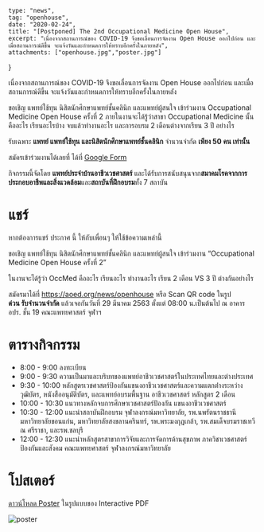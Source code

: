 
	type: "news",
	tag: "openhouse",
	date: "2020-02-24",
	title: "[Postponed] The 2nd Occupational Medicine Open House",
	excerpt: "เนื่องจากสถานการณ์ของ COVID-19 จึงขอเลื่อนการจัดงาน Open House ออกไปก่อน และเมื่อสถานการณ์ดีขึ้น จะแจ้งวันและกำหนดการให้ทราบอีกครั้งในภายหลัง",
	attachments: ["openhouse.jpg","poster.jpg"]
}

<div className="emphasize" style={{backgroundColor:"#f94646",color:"white"}}>
เนื่องจากสถานการณ์ของ COVID-19 จึงขอเลื่อนการจัดงาน Open House ออกไปก่อน และเมื่อสถานการณ์ดีขึ้น จะแจ้งวันและกำหนดการให้ทราบอีกครั้งในภายหลัง
</div>

ขอเชิญ แพทย์ใช้ทุน นิสิตนักศึกษาแพทย์ชั้นคลินิก และแพทย์ผู้สนใจ เข้าร่วมงาน Occupational Medicine Open House ครั้งที่ 2
ภายในงานจะได้รู้ว่าสาขา Occupational Medicine นั้น คืออะไร เรียนอะไรบ้าง จบแล้วทำงานอะไร และการอบรม 2 เดือนต่างจากเรียน 3 ปี อย่างไร

รับเฉพาะ <b>แพทย์ แพทย์ใช้ทุน และนิสิตนักศึกษาแพทย์ชั้นคลินิก</b> จำนวนจำกัด <b>เพียง 50 คน เท่านั้น</b> 

<div className="emphasize">
สมัครเข้าร่วมงานได้เลยที่ ได้ที่ <a href="https://docs.google.com/forms/d/e/1FAIpQLScjKA1W6VajxCgmAlw4tRxYpyp3bmhNY3IzddPPRgo6YH-6gg/viewform?usp=sf_link">Google Form</a>
</div>

กิจกรรมนี้จัดโดย **แพทย์ประจำบ้านอาชีวเวชศาสตร์** และได้รับการสนับสนุนจาก**สมาคมโรคจากการประกอบอาชีพและสิ่งแวดล้อม**และ**สถาบันที่ฝึกอบรม**ทั้ง 7 สถาบัน

# แชร์
หากต้องการแชร์ ประกาศ นี้ ให้กับเพื่อนๆ ให้ใช้ข้อความเหล่านี้

<div className="emphasize">
ขอเชิญ แพทย์ใช้ทุน นิสิตนักศึกษาแพทย์ชั้นคลินิก และแพทย์ผู้สนใจ เข้าร่วมงาน “Occupational Medicine Open House ครั้งที่ 2”
<p style={{margin:"0"}}>
	ในงานจะได้รู้ว่า OccMed คืออะไร เรียนอะไร ทำงานอะไร เรียน 2 เดือน VS 3 ปี ต่างกันอย่างไร
</p>
สมัครมาได้ที่ <a href="https://aoed.org/news/openhouse">https://aoed.org/news/openhouse</a> หรือ Scan QR code ในรูป <br/>
<b>ด่วน รับจำนวนจำกัด</b> แล้วเจอกันวันที่ 29 มีนาคม 2563 ตั้งแต่ 08:00 น.เป็นต้นไป ณ อาคาร อปร. ชั้น 19 คณะแพทยศาสตร์ จุฬาฯ
</div>

# ตารางกิจกรรม

* 8:00 - 9:00 ลงทะเบียน
* 9:00 - 9:30 ความเป็นมาและบริบทของแพทย์อาชีวเวชศาสตร์ในประเทศไทยและต่างประเทศ
* 9:30 - 10:00 หลักสูตรเวชศาสตร์ป้องกันแขนงอาชีวเวชศาสตร์และความแตกต่่างระหว่าง วุฒิบัตร, หนังสืออนุมัติบัตร, และแพทย์อบรมพื้นฐาน อาชีวเวชศาสตร์ หลักสูตร 2 เดือน
* 10:00 - 10:30 แนวทางหลักจบการศึกษาเวชศาสตร์ปัองกัน แขนงอาชีวเวชศาสตร์
* 10:30 - 12:00 แนะนำสถาบันฝึกอบรม จุฬาลงกรณ์มหาวิทยาลัย, รพ.นพรัตนราชธานี มหาวิทยาลัยขอนแก่น, มหาวิทยาลัยสงขลานครินทร์, รพ.พระมงกุฎเกล้า, รพ.สมเด็จบรมราชเทวี ณ ศรีราชา, และรพ.ชลบุรี
* 12:00 - 12:30 แนะนำหลักสูตรสาขาการวิจัยและการจัดการด้านสุขภาพ ภาควิชาเวชศาสตร์ป้องกันและสังคม คณะแพทยศาสตร์ จุฬาลงกรณ์มหาวิทยาลัย

# โปสเตอร์

[ดาวน์โหลด Poster](/news/poster_openhouse.pdf)  ในรูปแบบของ Interactive PDF

<Img fluid={props.images[1].childImageSharp.fluid} alt="poster" />






